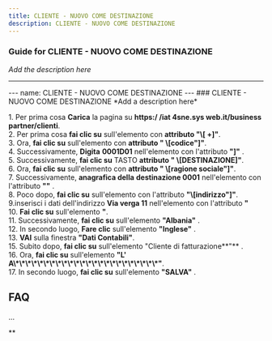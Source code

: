 ```yaml
---
title: CLIENTE - NUOVO COME DESTINAZIONE
description: CLIENTE - NUOVO COME DESTINAZIONE
---
```


### Guide for CLIENTE - NUOVO COME DESTINAZIONE

*Add the description here*

___

\--- name: CLIENTE - NUOVO COME DESTINAZIONE --- ### CLIENTE - NUOVO COME DESTINAZIONE \*Add a description here\*  
  
1\. Per prima cosa **Carica** la pagina su **https:/ /iat 4sne.sys web.it/business partner/clienti**.  
2\. Per prima cosa **fai clic su** sull'elemento con **attributo "\\\[ +\]"**.  
3\. Ora, **fai clic su** sull'elemento con **attributo " \\\[codice"\]"**.  
4\. Successivamente, **Digita** **0001D01** nell'elemento con l'attributo **"\]"** .  
5\. Successivamente, **fai clic su** TASTO **attributo " \\\[DESTINAZIONE\]"**.  
6\. Ora, **fai clic su** sull'elemento con **attributo " \\\[ragione sociale"\]"**.  
7\. Successivamente, **anagrafica della** **destinazione 0001** nell'elemento con l'attributo **""** .  
8\. Poco dopo, **fai clic su** sull'elemento con l'attributo **"\\\[indirizzo"\]"**.  
9.inserisci i dati dell'indirizzo **Via verga 11** nell'elemento con l'attributo **"**  
10\. **Fai clic su** sull'elemento **"**.  
11\. Successivamente, **fai clic su** sull'elemento **"Albania"** .  
12\. In secondo luogo, **Fare clic** sull'elemento **"Inglese"** .  
13\. **VAI** sulla finestra **"Dati Contabili"**.  
15\. Subito dopo, **fai clic su** sull'elemento "Cliente di fatturazione**"** .  
16\. Ora, **fai clic su** sull'elemento **"L' A\\\*\\\*\\\*\\\*\\\*\\\*\\\*\\\*\\\*\\\*\\\*\\\*\\\*\\\*\\\*\\\*\\\*\\\*\\\*\\\*\\\*\\\*\\\*\\\*"**.  
17\. In secondo luogo, **fai clic su** sull'elemento **"SALVA"** .  
  
  
  

FAQ
---

...

**